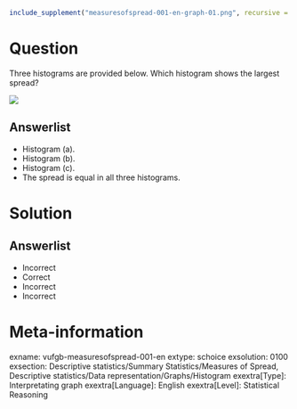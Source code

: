 ```r
include_supplement("measuresofspread-001-en-graph-01.png", recursive = TRUE)
```
Question
========
  
Three histograms are provided below. Which histogram shows the largest spread?

![](measuresofspread-001-en-graph-01.png)

Answerlist
----------
* Histogram (a).
* Histogram (b).
* Histogram (c).
* The spread is equal in all three histograms.

Solution
========

Answerlist
----------
* Incorrect
* Correct
* Incorrect 
* Incorrect

Meta-information
================
exname: vufgb-measuresofspread-001-en 
extype: schoice
exsolution: 0100
exsection: Descriptive statistics/Summary Statistics/Measures of Spread, Descriptive statistics/Data representation/Graphs/Histogram
exextra[Type]: Interpretating graph
exextra[Language]: English
exextra[Level]: Statistical Reasoning